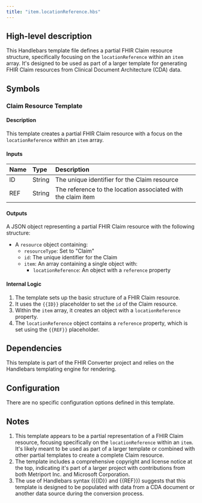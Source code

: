 ```yaml
---
title: "item.locationReference.hbs"
---
```


## High-level description
This Handlebars template file defines a partial FHIR Claim resource structure, specifically focusing on the `locationReference` within an `item` array. It's designed to be used as part of a larger template for generating FHIR Claim resources from Clinical Document Architecture (CDA) data.

## Symbols

### Claim Resource Template
#### Description
This template creates a partial FHIR Claim resource with a focus on the `locationReference` within an `item` array.

#### Inputs
| Name | Type | Description |
|:-----|:-----|:------------|
| ID | String | The unique identifier for the Claim resource |
| REF | String | The reference to the location associated with the claim item |

#### Outputs
A JSON object representing a partial FHIR Claim resource with the following structure:
- A `resource` object containing:
  - `resourceType`: Set to "Claim"
  - `id`: The unique identifier for the Claim
  - `item`: An array containing a single object with:
    - `locationReference`: An object with a `reference` property

#### Internal Logic
1. The template sets up the basic structure of a FHIR Claim resource.
2. It uses the `{{ID}}` placeholder to set the `id` of the Claim resource.
3. Within the `item` array, it creates an object with a `locationReference` property.
4. The `locationReference` object contains a `reference` property, which is set using the `{{REF}}` placeholder.

## Dependencies
This template is part of the FHIR Converter project and relies on the Handlebars templating engine for rendering.

## Configuration
There are no specific configuration options defined in this template.

## Notes
1. This template appears to be a partial representation of a FHIR Claim resource, focusing specifically on the `locationReference` within an `item`. It's likely meant to be used as part of a larger template or combined with other partial templates to create a complete Claim resource.
2. The template includes a comprehensive copyright and license notice at the top, indicating it's part of a larger project with contributions from both Metriport Inc. and Microsoft Corporation.
3. The use of Handlebars syntax ({{ID}} and {{REF}}) suggests that this template is designed to be populated with data from a CDA document or another data source during the conversion process.